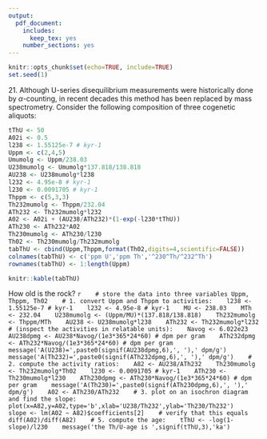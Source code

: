 ```yaml
---
output:
  pdf_document:
    includes:
      keep_tex: yes
    number_sections: yes
---
```


```r
knitr::opts_chunk$set(echo=TRUE, include=TRUE)
set.seed(1)
```
\newif\ifsol
\soltrue
\pagestyle{empty}
21\. Although U-series disequilibrium measurements were historically
done by $\alpha$-counting, in recent decades this method has been
replaced by mass spectrometry. Consider the following composition of
three cogenetic aliquots:

   ```r
   tThU <- 50
   A02i <- 0.5
   l238 <- 1.55125e-7 # kyr-1
   Uppm <- c(2,4,5)
   Umumolg <- Uppm/238.03
   U238mumolg <- Umumolg*137.818/138.818
   AU238 <- U238mumolg*l238
   l232 <- 4.95e-8 # kyr-1
   l230 <- 0.0091705 # kyr-1
   Thppm <- c(5,3,3)
   Th232mumolg <- Thppm/232.04
   ATh232 <- Th232mumolg*l232
   A02 <- A02i + (AU238/ATh232)*(1-exp(-l230*tThU))
   ATh230 <- ATh232*A02
   Th230mumolg <- ATh230/l230
   Th02 <- Th230mumolg/Th232mumolg
   tabThU <- cbind(Uppm,Thppm,format(Th02,digits=4,scientific=FALSE))
   colnames(tabThU) <- c('ppm U','ppm Th','^230^Th/^232^Th')
   rownames(tabThU) <- 1:length(Uppm)
   ```
   ```r
   knitr::kable(tabThU)
   ```
   How old is the rock?
   ```r
   # store the data into three variables Uppm, Thppm, Th02
   # 1. convert Uppm and Thppm to activities:
   l238 <- 1.55125e-7 # kyr-1
   l232 <- 4.95e-8 # kyr-1
   MU <- 238.03
   MTh <- 232.04
   U238mumolg <- (Uppm/MU)*(137.818/138.818)
   Th232mumolg <- Thppm/MTh
   AU238 <- U238mumolg*l238
   ATh232 <- Th232mumolg*l232
   # (inspect the activities in relatable units):
   Navog <- 6.022e23
   AU238dpmg <- AU238*Navog/(1e3*365*24*60) # dpm per gram
   ATh232dpmg <- ATh232*Navog/(1e3*365*24*60) # dpm per gram
   message('A(U238)=',paste0(signif(AU238dpmg,6),', '),' dpm/g')
   message('A(Th232)=',paste0(signif(ATh232dpmg,6),', '),' dpm/g')
   # 2. compute the activity ratios:
   A82 <- AU238/ATh232
   Th230mumolg <- Th232mumolg*Th02
   l230 <- 0.0091705 # kyr-1
   ATh230 <- Th230mumolg*l230
   ATh230dpmg <- ATh230*Navog/(1e3*365*24*60) # dpm per gram
   message('A(Th230)=',paste0(signif(ATh230dpmg,6),', '),' dpm/g')
   A02 <- ATh230/ATh232
   # 3. plot on an isochron diagram and find the slope:
   plot(x=A82,y=A02,type='b',xlab='U238/Th232',ylab='Th230/Th232')
   slope <- lm(A02 ~ A82)$coefficients[2]
   # verify that this equals diff(A02)/diff(A82)
   # 5. compute the age:
   tThU <- -log(1-slope)/l230
   message('the Th/U-age is ',signif(tThU,3),'ka')
   ```
